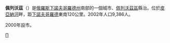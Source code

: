{{coord|55|36|N|44|33|E|display=title}}

'''佩列沃茲'''（{{lang-ru|Перево́з}}）是[[俄羅斯|俄羅斯]][[下諾夫哥羅德州|下諾夫哥羅德州]]南部的一個城市、[[佩列沃茲區|佩列沃茲區]]縣治。位於[[皮亞納河|皮亞納河]]畔，距[[下諾夫哥羅德|下諾夫哥羅德]]東南120公里。2002年人口9,386人。

2000年設市。

{{下諾夫哥羅德州城市}}
{{Authority control}}
[[Category:下諾夫哥羅德州城市|П]]